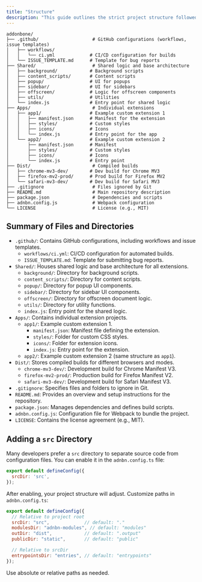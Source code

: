 ```yaml
---
title: "Structure"
description: "This guide outlines the strict project structure followed by Addon Bone. By default, it uses a flat folder structure, but you can customize it with a src directory. Addon Bone enforces a specific layout to organize your extension project. Here's the default structure:"
---
```


```
addonbone/
├── .github/                    # GitHub configurations (workflows, issue templates)
│   ├── workflows/
│   │   └── ci.yml             # CI/CD configuration for builds
│   └── ISSUE_TEMPLATE.md      # Template for bug reports
├── Shared/                     # Shared logic and base architecture
│   ├── background/            # Background scripts
│   ├── content_scripts/       # Content scripts
│   ├── popup/                 # UI for popups
│   ├── sidebar/               # UI for sidebars
│   ├── offscreen/             # Logic for offscreen components
│   ├── utils/                 # Utilities
│   └── index.js               # Entry point for shared logic
├── Apps/                       # Individual extensions
│   ├── app1/                  # Example custom extension 1
│   │   ├── manifest.json      # Manifest for the extension
│   │   ├── styles/            # Custom styles
│   │   ├── icons/             # Icons
│   │   └── index.js           # Entry point for the app
│   └── app2/                  # Example custom extension 2
│       ├── manifest.json      # Manifest
│       ├── styles/            # Custom styles
│       ├── icons/             # Icons
│       └── index.js           # Entry point
├── Dist/                       # Compiled builds
│   ├── chrome-mv3-dev/        # Dev build for Chrome MV3
│   ├── firefox-mv2-prod/      # Prod build for Firefox MV2
│   └── safari-mv3-dev/        # Dev build for Safari MV3
├── .gitignore                  # Files ignored by Git
├── README.md                   # Main repository description
├── package.json                # Dependencies and scripts
├── adnbn.config.js             # Webpack configuration
└── LICENSE                     # License (e.g., MIT)
```

## Summary of Files and Directories

- `.github/`: Contains GitHub configurations, including workflows and issue templates.
  - `workflows/ci.yml`: CI/CD configuration for automated builds.
  - `ISSUE_TEMPLATE.md`: Template for submitting bug reports.
- `Shared/`: Houses shared logic and base architecture for all extensions.
  - `background/`: Directory for background scripts.
  - `content_scripts/`: Directory for content scripts.
  - `popup/`: Directory for popup UI components.
  - `sidebar/`: Directory for sidebar UI components.
  - `offscreen/`: Directory for offscreen document logic.
  - `utils/`: Directory for utility functions.
  - `index.js`: Entry point for the shared logic.
- `Apps/`: Contains individual extension projects.
  - `app1/`: Example custom extension 1.
    - `manifest.json`: Manifest file defining the extension.
    - `styles/`: Folder for custom CSS styles.
    - `icons/`: Folder for extension icons.
    - `index.js`: Entry point for the extension.
  - `app2/`: Example custom extension 2 (same structure as `app1`).
- `Dist/`: Stores compiled builds for different browsers and modes.
  - `chrome-mv3-dev/`: Development build for Chrome Manifest V3.
  - `firefox-mv2-prod/`: Production build for Firefox Manifest V2.
  - `safari-mv3-dev/`: Development build for Safari Manifest V3.
- `.gitignore`: Specifies files and folders to ignore in Git.
- `README.md`: Provides an overview and setup instructions for the repository.
- `package.json`: Manages dependencies and defines build scripts.
- `adnbn.config.js`: Configuration file for Webpack to bundle the project.
- `LICENSE`: Contains the license agreement (e.g., MIT).

## Adding a `src` Directory

Many developers prefer a `src` directory to separate source code from configuration files. You can enable it in the `adnbn.config.ts` file:

```javascript
export default defineConfig({
  srcDir: 'src',
});
```

After enabling, your project structure will adjust. Customize paths in `adnbn.config.ts`:

```javascript
export default defineConfig({
  // Relative to project root
  srcDir: "src",             // default: "."
  modulesDir: "adnbn-modules", // default: "modules"
  outDir: "dist",            // default: ".output"
  publicDir: "static",       // default: "public"

  // Relative to srcDir
  entrypointsDir: "entries", // default: "entrypoints"
});
```

Use absolute or relative paths as needed.